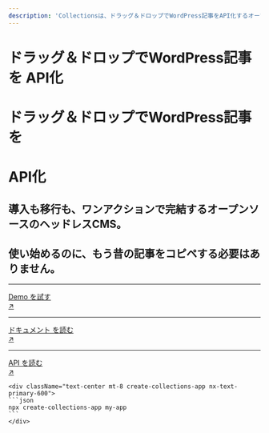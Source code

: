 ```yaml
---
description: 'Collectionsは、ドラッグ＆ドロップでWordPress記事をAPI化するオープンソースのヘッドレスCMSです。'
---
```


<div className="grid grid-cols-1 lg:grid-cols-3 gap-8 mt-8 md:mt-20">
  <div className="cols-span-1 lg:col-span-2">
    <div className="block md:hidden mb-8">
      <h1 className="text-4xl font-black leading-narrow">
        <span>ドラッグ＆ドロップでWordPress記事を</span>
        <span className="nx-text-primary-600">API化</span>
      </h1>
    </div>
    <div className="hidden md:block mb-12">
      <h1 className="text-7xxl font-black leading-narrow">ドラッグ＆ドロップでWordPress記事を</h1>
      <h1 className="text-7xxl font-black nx-text-primary-600 leading-narrow">API化</h1>
    </div>
    <h2 className="text-lg leading-relaxed">
      導入も移行も、ワンアクションで完結するオープンソースのヘッドレスCMS。
    </h2>
    <h2 className="text-lg mt-1 leading-relaxed">
      使い始めるのに、もう昔の記事をコピペする必要はありません。
    </h2>

  </div>
  <div className="mt-4">
    <hr />
    <a target="_blank" href="https://demo.superfastcms.com/admin/" rel="dofollow" className="hover:nx-text-primary-600 hover:underline">
      <div className="flex py-5">
        <div className="flex-auto">Demo を試す</div>
        <div className="flex-none">↗</div>
      </div>
    </a>
    <hr />
    <a href="docs/home" className="hover:nx-text-primary-600 hover:underline">
      <div className="flex py-5">
        <div className="flex-auto">ドキュメント を読む</div>
        <div className="flex-none">↗</div>
      </div>
    </a>
    <hr />
    <a href="reference/api" className="hover:nx-text-primary-600 hover:underline">
      <div className="flex py-5">
        <div className="flex-auto">API を読む</div>
        <div className="flex-none">↗</div>
      </div>
    </a>

    <div className="text-center mt-8 create-collections-app nx-text-primary-600">
    ```json
    npx create-collections-app my-app
    ```
    </div>

  </div>
</div>
